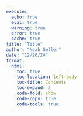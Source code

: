 ```yaml
---
execute:
  echo: true
  eval: true
  warning: true
  error: true 
  cache: true 
title: "Title"
author: "Noah Geller"
date: "12/26/24"
format:
  html:
    toc: true
    toc-location: left-body 
    toc-title: Contents
    toc-expand: 2 
    code-fold: show
    code-copy: true 
    code-tools: true
---
```

